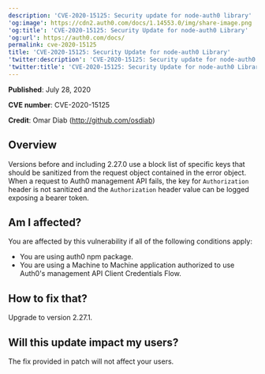 ```yaml
---
description: 'CVE-2020-15125: Security update for node-auth0 library'
'og:image': https://cdn2.auth0.com/docs/1.14553.0/img/share-image.png
'og:title': 'CVE-2020-15125: Security Update for node-auth0 Library'
'og:url': https://auth0.com/docs/
permalink: cve-2020-15125
title: 'CVE-2020-15125: Security Update for node-auth0 Library'
'twitter:description': 'CVE-2020-15125: Security update for node-auth0 library'
'twitter:title': 'CVE-2020-15125: Security Update for node-auth0 Library'
---
```

**Published**: July 28, 2020

**CVE number**: CVE-2020-15125

**Credit**: Omar Diab (http://github.com/osdiab)

## Overview

Versions before and including 2.27.0 use a block list of specific keys that should be sanitized from the request object contained in the error object. When a request to Auth0 <Tooltip tip="Management API: A product to allow customers to perform administrative tasks." cta="View Glossary" href="/glossary?term=management+API">management API</Tooltip> fails, the key for `Authorization` header is not sanitized and the `Authorization` header value can be logged exposing a bearer token.

## Am I affected?

You are affected by this vulnerability if all of the following conditions apply:

* You are using auth0 npm package.
* You are using a Machine to Machine application authorized to use Auth0's management API Client Credentials Flow.

## How to fix that?

Upgrade to version 2.27.1.

## Will this update impact my users?

The fix provided in patch will not affect your users.